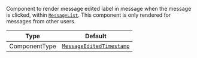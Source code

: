 Component to render message edited label in message when the message is clicked, within [`MessageList`](../../../../ui-components/message-list.mdx). This component is only rendered for messages from other users.

| Type          | Default                                                                                                                                                                |
| ------------- | ---------------------------------------------------------------------------------------------------------------------------------------------------------------------- |
| ComponentType | [`MessageEditedTimestamp`](https://github.com/GetStream/stream-chat-react-native/blob/develop/package/src/components/Message/MessageSimple/MessageEditedTimestamp.tsx) |

